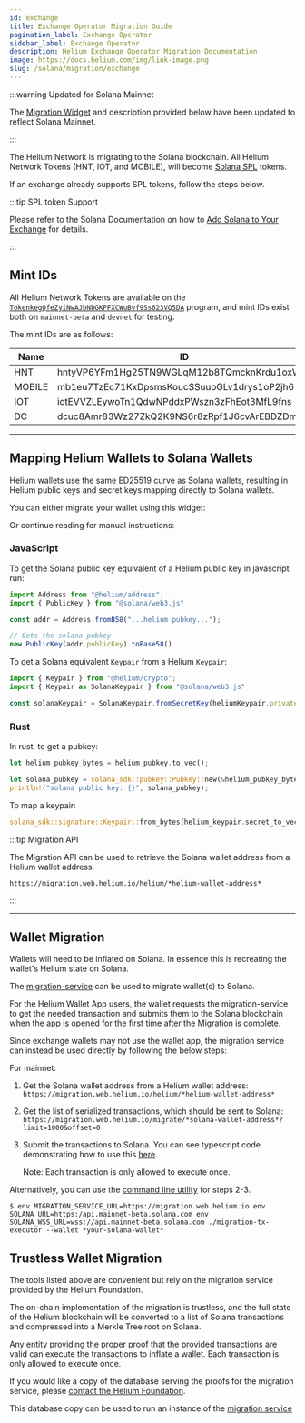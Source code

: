 ```yaml
---
id: exchange
title: Exchange Operator Migration Guide
pagination_label: Exchange Operator
sidebar_label: Exchange Operator
description: Helium Exchange Operator Migration Documentation
image: https://docs.helium.com/img/link-image.png
slug: /solana/migration/exchange
---
```



:::warning Updated for Solana Mainnet

The [Migration Widget](https://docs.helium.com/solana/migration/exchange#mapping-helium-wallets-to-solana-wallets) 
and description provided below have been updated to reflect Solana Mainnet.

:::

The Helium Network is migrating to the Solana blockchain. All Helium Network Tokens (HNT, IOT, and
MOBILE), will become [Solana SPL](https://spl.solana.com/token) tokens.

If an exchange already supports SPL tokens, follow the steps below.

:::tip SPL token Support

Please refer to the Solana Documentation on how to
[Add Solana to Your Exchange](https://docs.solana.com/integrations/exchange) for details.

:::

## Mint IDs

All Helium Network Tokens are available on the
[`TokenkegQfeZyiNwAJbNbGKPFXCWuBvf9Ss623VQ5DA`](https://explorer.solana.com/address/TokenkegQfeZyiNwAJbNbGKPFXCWuBvf9Ss623VQ5DA)
program, and mint IDs exist both on `mainnet-beta` and `devnet` for testing.

The mint IDs are as follows:

| Name   | ID                                          |
| ------ | ------------------------------------------- |
| HNT    | hntyVP6YFm1Hg25TN9WGLqM12b8TQmcknKrdu1oxWux |
| MOBILE | mb1eu7TzEc71KxDpsmsKoucSSuuoGLv1drys1oP2jh6 |
| IOT    | iotEVVZLEywoTn1QdwNPddxPWszn3zFhEot3MfL9fns |
| DC     | dcuc8Amr83Wz27ZkQ2K9NS6r8zRpf1J6cvArEBDZDmm |

---

## Mapping Helium Wallets to Solana Wallets

Helium wallets use the same ED25519 curve as Solana wallets, resulting in Helium public keys and
secret keys mapping directly to Solana wallets.

You can either migrate your wallet using this widget:


<MigrateWallet />

Or continue reading for manual instructions:

### JavaScript

To get the Solana public key equivalent of a Helium public key in javascript run:

<!-- prettier-ignore -->
```javascript
import Address from "@helium/address";
import { PublicKey } from "@solana/web3.js"

const addr = Address.fromB58("...helium pubkey...");

// Gets the solana pubkey
new PublicKey(addr.publicKey).toBase58()
```

To get a Solana equivalent `Keypair` from a Helium `Keypair`:

<!-- prettier-ignore -->
```javascript
import { Keypair } from "@helium/crypto";
import { Keypair as SolanaKeypair } from "@solana/web3.js"

const solanaKeypair = SolanaKeypair.fromSecretKey(heliumKeypair.privateKey);
```

### Rust

In rust, to get a pubkey:

```rust
let helium_pubkey_bytes = helium_pubkey.to_vec();

let solana_pubkey = solana_sdk::pubkey::Pubkey::new(&helium_pubkey_bytes[1..]);
println!("solana public key: {}", solana_pubkey);
```

To map a keypair:

```rust
solana_sdk::signature::Keypair::from_bytes(helium_keypair.secret_to_vec())
```

:::tip Migration API

The Migration API can be used to retrieve the Solana wallet address from a Helium wallet address.

`https://migration.web.helium.io/helium/*helium-wallet-address*`

:::

---

## Wallet Migration

Wallets will need to be inflated on Solana. In essence this is recreating the wallet's Helium state
on Solana.

The
[migration-service](https://github.com/helium/helium-program-library/tree/master/packages/migration-service)
can be used to migrate wallet(s) to Solana.

For the Helium Wallet App users, the wallet requests the migration-service to get the needed
transaction and submits them to the Solana blockchain when the app is opened for the first time
after the Migration is complete.

Since exchange wallets may not use the wallet app, the migration service can instead be used
directly by following the below steps:

For mainnet:

1. Get the Solana wallet address from a Helium wallet address:
   `https://migration.web.helium.io/helium/*helium-wallet-address*`

2. Get the list of serialized transactions, which should be sent to Solana:
   `https://migration.web.helium.io/migrate/*solana-wallet-address*?limit=1000&offset=0`

3. Submit the transactions to Solana. You can see typescript code demonstrating how to use this
   [here](https://github.com/helium/helium-program-library/blob/master/packages/migration-service/src/test-submit.ts#L37).

   Note: Each transaction is only allowed to execute once.

Alternatively, you can use the
[command line utility](https://github.com/helium/helium-program-library/releases/tag/v0.0.27-migration-cli)
for steps 2-3.

```
$ env MIGRATION_SERVICE_URL=https://migration.web.helium.io env SOLANA_URL=https:/api.mainnet-beta.solana.com env SOLANA_WSS_URL=wss://api.mainnet-beta.solana.com ./migration-tx-executor --wallet *your-solana-wallet*
```

## Trustless Wallet Migration

The tools listed above are convenient but rely on the migration service provided by the Helium
Foundation.

The on-chain implementation of the migration is trustless, and the full state of the Helium
blockchain will be converted to a list of Solana transactions and compressed into a Merkle Tree root
on Solana.

Any entity providing the proper proof that the provided transactions are valid can execute the
transactions to inflate a wallet. Each transaction is only allowed to execute once.

If you would like a copy of the database serving the proofs for the migration service, please
[contact the Helium Foundation](mailto:hello@helium.foundation).

This database copy can be used to run an instance of the
[migration service](https://github.com/helium/helium-program-library/tree/master/packages/migration-service)
